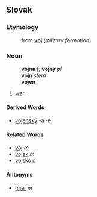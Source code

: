 ==Slovak==
===Etymology===
:from '''[[voj#Slovak|voj]]''' (''military formation'')
===Noun===
:'''vojna''' ''f'', '''vojny''' ''pl''
:'''vojn''' ''stem''
:'''vojen''' ''{{genpl}}''
:{{decpat}} {{zena}}
# [[war]]
====Derived Words====
* [[vojenský]] -á -é
====Related Words====
* [[voj#Slovak|voj]] ''m''
* [[vojak#Slovak|vojak]] ''m''
* [[vojsko#Slovak|vojsko]] ''n''
====Antonyms====
* [[mier#Slovak|mier]] ''m''